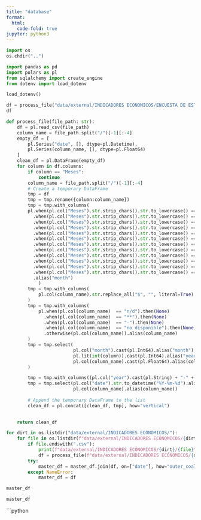 ```yaml
---
title: "database"
format:
  html:
    code-fold: true
jupyter: python3
---
```


```python
import os
os.chdir("..")
```

```python
import pandas as pd
import polars as pl
from sqlalchemy import create_engine
from dotenv import load_dotenv

load_dotenv()
```

```python
df = process_file("data/external/INDICADORES ECÓNOMICOS/ENCUESTA DE ESTABLECIMIENTO/Minería, Tala de Árboles y Construcción .csv")
df
```


```python
def process_file(file_path: str):
    df = pl.read_csv(file_path)
    column_name = file_path.split("/")[-1][:-4]
    empty_df = [
        pl.Series("date", [], dtype=pl.Datetime),
        pl.Series(column_name, [], dtype=pl.Float64)
    ]
    clean_df = pl.DataFrame(empty_df)
    for column in df.columns:
        if column == "Meses":
            continue
        column_name = file_path.split("/")[-1][:-4]
        # Create a temporary DataFrame
        tmp = df
        tmp = tmp.rename({column:column_name})
        tmp = tmp.with_columns(
        pl.when(pl.col("Meses").str.strip_chars().str.to_lowercase() == "enero").then(1)
          .when(pl.col("Meses").str.strip_chars().str.to_lowercase() == "febrero").then(2)
          .when(pl.col("Meses").str.strip_chars().str.to_lowercase() == "marzo").then(3)
          .when(pl.col("Meses").str.strip_chars().str.to_lowercase() == "abril").then(4)
          .when(pl.col("Meses").str.strip_chars().str.to_lowercase() == "mayo").then(5)
          .when(pl.col("Meses").str.strip_chars().str.to_lowercase() == "junio").then(6)
          .when(pl.col("Meses").str.strip_chars().str.to_lowercase() == "julio").then(7)
          .when(pl.col("Meses").str.strip_chars().str.to_lowercase() == "agosto").then(8)
          .when(pl.col("Meses").str.strip_chars().str.to_lowercase() == "septiembre").then(9)
          .when(pl.col("Meses").str.strip_chars().str.to_lowercase() == "octubre").then(10)
          .when(pl.col("Meses").str.strip_chars().str.to_lowercase() == "noviembre").then(11)
          .when(pl.col("Meses").str.strip_chars().str.to_lowercase() == "diciembre").then(12)
          .alias("month")           
            )
        tmp = tmp.with_columns(
            pl.col(column_name).str.replace_all("$", "", literal=True).str.replace_all(",", "").str.strip_chars().alias(column_name)
        )
        tmp = tmp.with_columns(
            pl.when(pl.col(column_name)  == "n/d").then(None)
              .when(pl.col(column_name)  == "**").then(None)
              .when(pl.col(column_name)  == "-").then(None)
              .when(pl.col(column_name)  == "no disponible").then(None)
              .otherwise(pl.col(column_name)).alias(column_name)
        )
        tmp = tmp.select(
                         pl.col("month").cast(pl.Int64).alias("month"),
                         pl.lit(int(column)).cast(pl.Int64).alias("year"),
                         pl.col(column_name).cast(pl.Float64).alias(column_name)
        )

        tmp = tmp.with_columns((pl.col("year").cast(pl.String) + "-" + pl.col("month").cast(pl.String) + "-01").alias("date"))
        tmp = tmp.select(pl.col("date").str.to_datetime("%Y-%m-%d").alias("date"),
                         pl.col(column_name).alias(column_name))
        
        # Append the temporary DataFrame to the list
        clean_df = pl.concat([clean_df, tmp], how="vertical")

    
    return clean_df

```


```python
for dirt in os.listdir("data/external/INDICADORES ECÓNOMICOS/"):
    for file in os.listdir(f"data/external/INDICADORES ECÓNOMICOS/{dirt}"):
        if file.endswith(".csv"):
            print(f"data/external/INDICADORES ECÓNOMICOS/{dirt}/{file}")
            df = process_file(f"data/external/INDICADORES ECÓNOMICOS/{dirt}/{file}")
        try:
            master_df = master_df.join(df, on=["date"], how="outer_coalesce")
        except NameError:
            master_df = df

master_df
```
```python
master_df

```

```python
